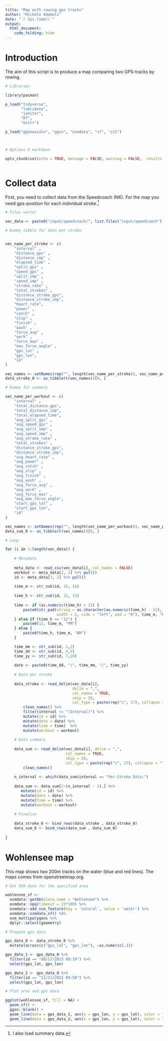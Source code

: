 ```yaml
---
title: "Map with rowing gps tracks"
author: "Michele Adamoli"
date: "`r Sys.time()`"
output:
  html_document:
    code_folding: hide
---
```


# Introduction

The aim of this script is to produce a map comparing two GPS-tracks by rowing.

```r

# Libraries

library(pacman)

p_load("tidyverse",
       "lubridate",
       "janitor",
       "DT",
       "knitr")

p_load("ggnewscale", "ggsn", "osmdata", "sf", "z11")



# Options R markdown

opts_chunk$set(echo = TRUE, message = FALSE, warning = FALSE,  results = 'markup')



```


# Collect data

First, you need to collect data from the Speedcoach (NK). For the map you need gps-position for each individual stroke.^[I also load summary data.]

```r
# Files vector

vec_data <- paste0("input/speedcoach/", list.files("input/speedcoach"))

# Dummy tibble for data per stroke   


vec_name_per_stroke <- c(
    "interval" ,
    "distance_gps" ,
    "distance_imp" ,
    "elapsed_time" ,
    "split_gps" ,
    "speed_gps" ,
    "split_imp" ,
    "speed_imp" ,
    "stroke_rate" ,
    "total_strokes" ,
    "distance_stroke_gps",
    "distance_stroke_imp",
    "heart_rate",
    "power" ,
    "catch" ,
    "slip" ,
    "finish" ,
    "wash" ,
    "force_avg" ,
    "work" ,
    "force_max" ,
    "max_force_angle" ,
    "gps_lat" ,
    "gps_lon",
    "id"
)

vec_names <- setNames(rep("", length(vec_name_per_stroke)), vec_name_per_stroke)
data_stroke_0 <- as_tibble(t(vec_names))[0, ]

# Dummy for summary

vec_name_per_workout <- c(
    "interval" ,
    "total_distance_gps",
    "total_distance_imp",
    "total_elapsed_time",
    "avg_split_gps" ,
    "avg_speed_gps" ,
    "avg_split_imp" ,
    "avg_speed_imp" ,
    "avg_stroke_rate" ,
    "total_strokes" ,
    "distance_stroke_gps",
    "distance_stroke_imp",
    "avg_heart_rate" ,
    "avg_power" ,
    "avg_catch" ,
    "avg_slip" ,
    "avg_finish" ,
    "avg_wash" ,
    "avg_force_avg" ,
    "avg_work" ,
    "avg_force_max" ,
    "avg_max_force_angle",
    "start_gps_lat" ,
    "start_gps_lon",
    "id"
)

vec_names <- setNames(rep("", length(vec_name_per_workout)), vec_name_per_workout)
data_sum_0 <- as_tibble(t(vec_names))[0, ]

# Loop

for (i in 1:length(vec_data)) {
    
    # Metadata
    
    meta_data <- read_csv(vec_data[i], col_names = FALSE)
    workout <- meta_data[2, 2] %>% pull()
    id <- meta_data[3, 2] %>% pull()
    
    time_m <- str_sub(id, 15, 16)
    
    time_h <- str_sub(id, 12, 13)
    
    time <- if (as.numeric(time_h) > 12) {
        paste0(str_pad(string = as.character(as.numeric(time_h) - 12),
                       width = 2, side = "left", pad = "0"), time_m, "PM")
    } else if (time_h == "12") {
        paste0(12, time_m, "PM")
    } else {
        paste0(time_h, time_m, "AM")
    }

    time_mm <- str_sub(id, 1,2)
    time_dd <- str_sub(id, 4,5)
    time_yy <- str_sub(id, 7,10)
    
    date <- paste0(time_dd, "/", time_mm, "/", time_yy)
    
    # Data per stroke
    
    data_stroke <- read_delim(vec_data[i], 
                              delim = ",", 
                              col_names = TRUE, 
                              skip = 28,
                              col_type = paste(rep("c", 27), collapse = "")) %>% 
        clean_names() %>% 
        filter(interval != "(Interval)") %>% 
        mutate(id = id) %>% 
        mutate(date = date) %>% 
        mutate(time = time)  %>% 
        mutate(workout = workout)
        
    # Data summary 
    
    data_sum <- read_delim(vec_data[i], delim = ",",
                           col_names = TRUE,
                           skip = 20,
                           col_type = paste(rep("c", 27), collapse = "")) %>% 
        clean_names()
    
    n_interval <- which(data_sum$interval == "Per-Stroke Data:")
    
    data_sum <- data_sum[2:(n_interval - 1),] %>% 
       mutate(id = id) %>% 
       mutate(date = date) %>% 
       mutate(time = time) %>% 
       mutate(workout = workout)
        
    # Finalise
    
    data_stroke_0 <- bind_rows(data_stroke , data_stroke_0) 
    data_sum_0 <- bind_rows(data_sum , data_sum_0)
    
}


```

# Wohlensee map

This map shows two 200m tracks on the water (blue and red lines). The maps comes from openstreetmap.org.

```r

# Get OSM data for the specified area

wohlensee_sf <-
  osmdata::getbb(place_name = "Wohlensee") %>% 
  osmdata::opq(timeout = 25*100) %>%
  osmdata::add_osm_feature(key = 'natural', value = 'water') %>% 
  osmdata::osmdata_sf() %$% 
  osm_multipolygons %>% 
  dplyr::select(geometry)

# Prepare gps data

gps_data_0 <- data_stroke_0 %>% 
  mutate(across(c("gps_lat", "gps_lon"), ~as.numeric(.)))

gps_data_1 <- gps_data_0 %>% 
  filter(id == "08/17/2023 08:19") %>% 
  select(gps_lat, gps_lon)

gps_data_2 <- gps_data_0 %>% 
  filter(id == "11/11/2022 09:50") %>% 
  select(gps_lat, gps_lon)

# Plot area and gps data

ggplot(wohlensee_sf, fill = NA) +
  geom_sf() +
  ggsn::blank() +
  geom_line(data = gps_data_1, aes(x = gps_lon, y = gps_lat), color = "red", size = 1) +
  geom_line(data = gps_data_2, aes(x = gps_lon, y = gps_lat), color = "blue", size = 1)


```


